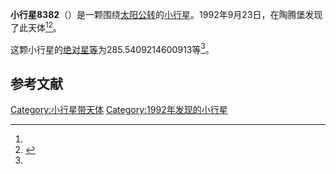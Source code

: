 {{Infobox planet
| bgcolour = #FFFFC0
| name = 8382 Mann
| symbol = 
| image = 
| caption = 
| discovery = yes
| discovery_ref = 
| discoverer = {{link-en|佛蒙特·伯根|Freimut Börngen}}
| discovery_site = [[陶腾堡|陶腾堡]] 
| discovered = 1992年9月23日
| designations = yes
| mp_name = 
| named_after = 
| alt_names = 1992 SQ26/ 1977 DB8 / 1977 DO8 / 1994 CV18 / 1994 CW18
| mp_category = [[主带小行星|主带小行星]]
| orbit_ref = <ref name="a">[http://ssd.jpl.nasa.gov/sbdb.cgi?sstr=8382 8382 Mann] {{Wayback|url=http://ssd.jpl.nasa.gov/sbdb.cgi?sstr=8382 |date=20140922093611 }}，小行星數據庫瀏覽器（JPL Small-Body Database Browser）－[[美国国家航空航天局|美国国家航空航天局]]喷气推进实验室</ref>
| epoch = 2456400.5 (2013年4月18日更新)
| aphelion = {{convert|2.959492555257662|AU|km|3|abbr=on|lk=out}}
| perihelion = {{convert|2.264039264232443|AU|km|3|abbr=on}}
| semimajor = {{convert|2.611765909745052|AU|km|3|abbr=on}}
| eccentricity = 0.133138519
| period = 1541.699744 [[日|日]]<br />4.22[[儒略年|儒略年]]
| avg_speed = 
| inclination = 4.071497783382655
| asc_node = 109.4942935909334
| mean_anomaly = 
| arg_peri = 285.5409214600913
| satellites = 
| physical_characteristics = yes
| dimensions = 
| mass = 
| density = 
| surface_grav = 
| escape_velocity = 
| sidereal_day = 
| axial_tilt = 
| pole_ecliptic_lat = 
| pole_ecliptic_lon = 
| albedo = 
| temperatures= 
| temp_name1 = 
| mean_temp_1 = 
| max_temp_1 = 
| temp_name2 = 
| max_temp_2 = 
| spectral_type = 
| abs_magnitude = 285.5409214600913
}}

'''小行星8382'''（{{lang-en|8382 Mann}}）是一颗围绕[[太阳|太阳]][[公转|公转]]的[[小行星|小行星]]。1992年9月23日，{{link-en|佛蒙特·伯根|Freimut Börngen}}在陶腾堡发现了此天体<ref name="a" /><ref>{{cite news|title=小行星列表|url=http://cfa-www.harvard.edu/iau/lists/NumberedMPs.txt|accessdate=2013-07-08|newspaper=哈佛大学|archive-date=2008-05-17|archive-url=https://web.archive.org/web/20080517010638/http://cfa-www.harvard.edu/iau/lists/NumberedMPs.txt|dead-url=no}}</ref>。

这颗小行星的[[绝对星等|绝对星等]]为285.5409214600913等<ref name="a" />。

==参考文献==
{{reflist}}
{{Minor Planet Number|[[小行星8381|小行星8381]]|[[小行星8383|小行星8383]]}}

{{小天体}}

[[Category:小行星带天体|Category:小行星带天体]]
[[Category:1992年发现的小行星|Category:1992年发现的小行星]]

{{asteroid-stub}}